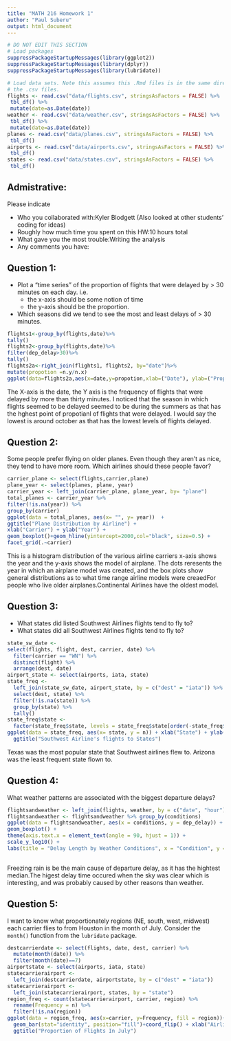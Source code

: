 ```yaml
---
title: "MATH 216 Homework 1"
author: "Paul Suberu"
output: html_document
---
```


```r
# DO NOT EDIT THIS SECTION
# Load packages
suppressPackageStartupMessages(library(ggplot2))
suppressPackageStartupMessages(library(dplyr))
suppressPackageStartupMessages(library(lubridate))
```
```r
# Load data sets. Note this assumes this .Rmd files is in the same directory as
# the .csv files.
flights <- read.csv("data/flights.csv", stringsAsFactors = FALSE) %>% 
 tbl_df() %>%
 mutate(date=as.Date(date))
weather <- read.csv("data/weather.csv", stringsAsFactors = FALSE) %>% 
 tbl_df() %>%
 mutate(date=as.Date(date))
planes <- read.csv("data/planes.csv", stringsAsFactors = FALSE) %>% 
 tbl_df()
airports <- read.csv("data/airports.csv", stringsAsFactors = FALSE) %>% 
 tbl_df()
states <- read.csv("data/states.csv", stringsAsFactors = FALSE) %>% 
 tbl_df()
```


## Admistrative:

Please indicate

* Who you collaborated with:Kyler Blodgett (Also looked at other students' coding for ideas)
* Roughly how much time you spent on this HW:10 hours total
* What gave you the most trouble:Writing the analysis
* Any comments you have:





## Question 1:

* Plot a "time series" of the proportion of flights that were delayed by > 30 minutes on each day.  i.e.
    + the x-axis should be some notion of time
    + the y-axis should be the proportion.
* Which seasons did we tend to see the most and least delays of > 30 minutes.

```r
flights1<-group_by(flights,date)%>%
tally()
flights2<-group_by(flights,date)%>%
filter(dep_delay>30)%>%
tally()
flights2a<-right_join(flights1, flights2, by="date")%>%
mutate(propotion =n.y/n.x)
ggplot(data=flights2a,aes(x=date,y=propotion,xlab=("Date"), ylab=("Proportion of Flights Delayed by more than 30 minutes")))+geom_point(stat="identity") 

```
The X-axis is the date, the Y axis is the frequency of flights that were delayed by more than thirty minutes. I noticed that the season in which flights seemed to be delayed seemed to be during the summers as that has the hghest point of propotianl of flights that were delayed. I would say the lowest is around october as that has the lowest levels of flights delayed.


## Question 2:

Some people prefer flying on older planes.  Even though they aren't as nice,
they tend to have more room.  Which airlines should these people favor?

```r
carrier_plane <- select(flights,carrier,plane)
plane_year <- select(planes, plane, year)
carrier_year <- left_join(carrier_plane, plane_year, by= "plane")
total_planes <- carrier_year %>% 
filter(!is.na(year)) %>%
group_by(carrier) 
ggplot(data = total_planes, aes(x= "", y= year))  + 
ggtitle("Plane Distribution by Airline") +
xlab("Carrier") + ylab("Year") + 
geom_boxplot()+geom_hline(yintercept=2000,col="black", size=0.5) +
facet_grid(.~carrier)
```
This is a histogram distribution of the various airline carriers x-axis shows the year and the y-axis shows the model of airplane. The dots reresents the year in which an airplane model was created, and the box plots show general distributions as to what time range airline models were creaedFor people who live older airplanes.Continental Airlines have the oldest model. 


## Question 3:

* What states did listed Southwest Airlines flights tend to fly to?
* What states did all Southwest Airlines flights tend to fly to?


```r
state_sw_date <-
select(flights, flight, dest, carrier, date) %>% 
  filter(carrier == "WN") %>%
  distinct(flight) %>% 
  arrange(dest, date)
airport_state <- select(airports, iata, state)
state_freq <- 
  left_join(state_sw_date, airport_state, by = c("dest" = "iata")) %>% 
  select(dest, state) %>% 
  filter(!is.na(state)) %>% 
  group_by(state) %>% 
  tally()
state_freq$state <- 
  factor(state_freq$state, levels = state_freq$state[order(-state_freq$n)])
ggplot(data = state_freq, aes(x= state, y = n)) + xlab("State") + ylab("Freq") + geom_bar(stat = "identity") +
  ggtitle("Southwest Airline's flights to States")  

```
Texas was the most popular state that Southwest airlines flew to. Arizona was the least frequent state flown to.



## Question 4:

What weather patterns are associated with the biggest departure delays?

```r
flightsandweather <- left_join(flights, weather, by = c("date", "hour"))
flightsandweather <- flightsandweather %>% group_by(conditions)
ggplot(data = flightsandweather, aes(x = conditions, y = dep_delay)) +
geom_boxplot() +
theme(axis.text.x = element_text(angle = 90, hjust = 1)) +
scale_y_log10() +
labs(title = "Delay Length by Weather Conditions", x = "Condition", y = "Departure Delay")  
  
```
Freezing rain is be the main cause of departure delay, as it has the hightest median.The higest delay time occured when the sky was clear which is interesting, and was probably caused by other reasons than weather.

## Question 5:
I want to know what proportionately regions (NE, south, west, midwest) each 
carrier flies to from Houston in the month of July.  Consider the `month()`
function from the `lubridate` package.

```r
destcarrierdate <- select(flights, date, dest, carrier) %>% 
  mutate(month(date)) %>% 
  filter(month(date)==7) 
airportstate <- select(airports, iata, state)
statecarrierairport <- 
  left_join(destcarrierdate, airportstate, by = c("dest" = "iata"))
statecarrierairport <- 
  left_join(statecarrierairport, states, by = "state") 
region_freq <- count(statecarrierairport, carrier, region) %>% 
  rename(Frequency = n) %>% 
  filter(!is.na(region))
ggplot(data = region_freq, aes(x=carrier, y=Frequency, fill = region))+
  geom_bar(stat="identity", position="fill")+coord_flip() + xlab("Airline")+ 
  ggtitle("Proportion of Flights In July")
```
